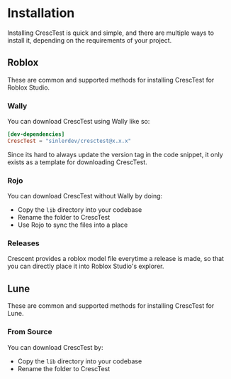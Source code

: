 # Installation

Installing CrescTest is quick and simple, and there are multiple ways to install it, depending 
on the requirements of your project.


## Roblox
These are common and supported methods for installing CrescTest for Roblox Studio.

### Wally
You can download CrescTest using Wally like so:
```toml
[dev-dependencies]
CrescTest = "sinlerdev/cresctest@x.x.x"
```

<Callout>
    Since its hard to always update the version tag in the code snippet, it only exists as a template for downloading CrescTest.
</Callout>


### Rojo
You can download CrescTest without Wally by doing:
* Copy the `lib` directory into your codebase
* Rename the folder to CrescTest
* Use Rojo to sync the files into a place

### Releases

Crescent provides a roblox model file everytime a release is made, so that you can directly place it into Roblox Studio's explorer.

## Lune

These are common and supported methods for installing CrescTest for Lune.

### From Source
You can download CrescTest by:
* Copy the `lib` directory into your codebase
* Rename the folder to CrescTest
 